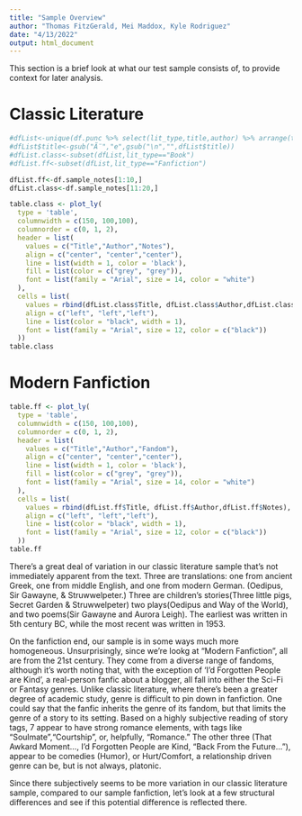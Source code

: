 ---
title: "Sample Overview"
author: "Thomas FitzGerald, Mei Maddox, Kyle Rodriguez"
date: "4/13/2022"
output: html_document
---

This section is a brief look at what our test sample consists of, to provide context for later analysis.

# Classic Literature
```{r,echo=FALSE} 
#dfList<-unique(df.punc %>% select(lit_type,title,author) %>% arrange(title))
#dfList$title<-gsub("Ã¨","e",gsub("\n","",dfList$title))
#dfList.class<-subset(dfList,lit_type=="Book")
#dfList.ff<-subset(dfList,lit_type=="Fanfiction")

dfList.ff<-df.sample_notes[1:10,]
dfList.class<-df.sample_notes[11:20,]

table.class <- plot_ly(
  type = 'table',
  columnwidth = c(150, 100,100),
  columnorder = c(0, 1, 2),
  header = list(
    values = c("Title","Author","Notes"),
    align = c("center", "center","center"),
    line = list(width = 1, color = 'black'),
    fill = list(color = c("grey", "grey")),
    font = list(family = "Arial", size = 14, color = "white")
  ),
  cells = list(
    values = rbind(dfList.class$Title, dfList.class$Author,dfList.class$Notes),
    align = c("left", "left","left"),
    line = list(color = "black", width = 1),
    font = list(family = "Arial", size = 12, color = c("black"))
  ))
table.class

```
# Modern Fanfiction
```{r,echo=FALSE} 
table.ff <- plot_ly(
  type = 'table',
  columnwidth = c(150, 100,100),
  columnorder = c(0, 1, 2),
  header = list(
    values = c("Title","Author","Fandom"),
    align = c("center", "center","center"),
    line = list(width = 1, color = 'black'),
    fill = list(color = c("grey", "grey")),
    font = list(family = "Arial", size = 14, color = "white")
  ),
  cells = list(
    values = rbind(dfList.ff$Title, dfList.ff$Author,dfList.ff$Notes),
    align = c("left", "left","left"),
    line = list(color = "black", width = 1),
    font = list(family = "Arial", size = 12, color = c("black"))
  ))
table.ff
```

There's a great deal of variation in our classic literature sample that's not immediately apparent from the text.  Three are translations: one from ancient Greek, one from middle English, and one from modern German.  (Oedipus, Sir Gawayne, & Struwwelpeter.)  Three are children's stories(Three little pigs, Secret Garden & Struwwelpeter) two plays(Oedipus and Way of the World), and two poems(Sir Gawayne and Aurora Leigh). The earliest was written in 5th century BC, while the most recent was written in 1953.  

On the fanfiction end, our sample is in some ways much more homogeneous.  Unsurprisingly, since we're lookg at "Modern Fanfiction", all are from the 21st century.  They come from a diverse range of fandoms, although it's worth noting that, with the exception of 'I'd Forgotten People are Kind', a real-person fanfic about a blogger, all fall into either the Sci-Fi or Fantasy genres.  Unlike classic literature, where there's been a greater degree of academic study, genre is difficult to pin down in fanfiction.  One could say that the fanfic inherits the genre of its fandom, but that limits the genre of a story to its setting.
  Based on a highly subjective reading of story tags, 7 appear to have strong romance elements, with tags like "Soulmate","Courtship", or, helpfully, "Romance."  The other three (That Awkard Moment..., I'd Forgotten People are Kind, "Back From the Future..."), appear to be comedies (Humor), or Hurt/Comfort, a relationship driven genre can be, but is not always, platonic.

Since there subjectively seems to be more variation in our classic literature sample, compared to our sample fanfiction, let's look at a few structural differences and see if this potential difference is reflected there.